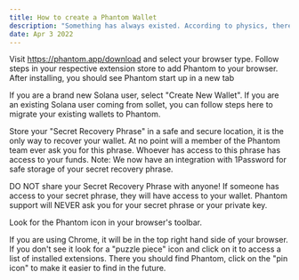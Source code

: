 ```yaml
---
title: How to create a Phantom Wallet
description: "Something has always existed. According to physics, there can never be true physical nothingness—though there can be times when existence resembles nothing, such as a vacuum (the state of minimum possible energy) (Phys.org). Creating a space where there are no quantum."
date: Apr 3 2022
---
```


Visit https://phantom.app/download and select your browser type. Follow steps in your respective extension store to add Phantom to your browser. After installing, you should see Phantom start up in a new tab

If you are a brand new Solana user, select "Create New Wallet". If you are an existing Solana user coming from sollet, you can follow steps here to migrate your existing wallets to Phantom.

Store your "Secret Recovery Phrase" in a safe and secure location, it is the only way to recover your wallet. At no point will a member of the Phantom team ever ask you for this phrase. Whoever has access to this phrase has access to your funds.  Note: We now have an integration with 1Password for safe storage of your secret recovery phrase.

DO NOT share your Secret Recovery Phrase with anyone! If someone has access to your secret phrase, they will have access to your wallet. Phantom support will NEVER ask you for your secret phrase or your private key.

Look for the Phantom icon in your browser's toolbar.

If you are using Chrome, it will be in the top right hand side of your browser. If you don't see it look for a "puzzle piece" icon and click on it to access a list of installed extensions. There you should find Phantom, click on the "pin icon" to make it easier to find in the future.

